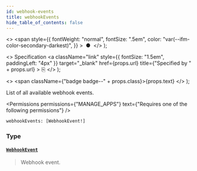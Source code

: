 ```yaml
---
id: webhook-events
title: webhookEvents
hide_table_of_contents: false
---
```


  <>
    <span
      style={{
        fontWeight: "normal",
        fontSize: ".5em",
        color: "var(--ifm-color-secondary-darkest)",
      }}
    >
      &nbsp;●&nbsp;
    </span>
  </>
);

  <>
    Specification
    <a
      className="link"
      style={{ fontSize: "1.5em", paddingLeft: "4px" }}
      target="\_blank"
      href={props.url}
      title={"Specified by " + props.url}
    >
      ⎘
    </a>
  </>
);

  <>
    <span className={"badge badge--" + props.class}>{props.text}</span>
  </>
);

List of all available webhook events.

<Permissions
  permissions={"MANAGE_APPS"}
  text={"Requires one of the following permissions"}
/>

```graphql
webhookEvents: [WebhookEvent!]
```

### Type

#### [`WebhookEvent`](../../../api-reference/webhooks/objects/webhook-event) <Badge class="secondary" text="object"/> <Badge class="secondary" text="webhooks"/>

> Webhook event.

